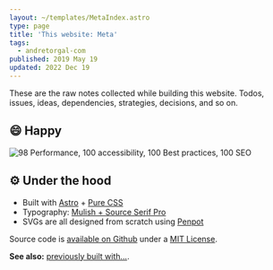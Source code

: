 ```yaml
---
layout: ~/templates/MetaIndex.astro
type: page
title: 'This website: Meta'
tags:
  - andretorgal-com
published: 2019 May 19
updated: 2022 Dec 19
---
```


<Abstract>

These are the raw notes collected while building this website. Todos, issues, ideas, dependencies, strategies, decisions, and so on.

</Abstract>

## :smile: Happy

![98 Performance, 100 accessibility, 100 Best practices, 100 SEO](./posts/2023-01/media/lighthouse-good.png '2023 Jan 29')

## :gear: Under the hood

- Built with [Astro](/meta/records/current/build-with-astro) + [Pure CSS](/meta/docs/styling)
- Typography: [Mulish + Source Serif Pro](/meta/docs/typography)
- SVGs are all designed from scratch using [Penpot](https://penpot.app)

Source code is [available on Github](https://github.com/andrezero/andretorgal-com) under a [MIT License](https://github.com/andrezero/andretorgal-com/blob/main/LICENSE-MIT).

**See also:** [previously built with...](/meta/project/archaeology).

